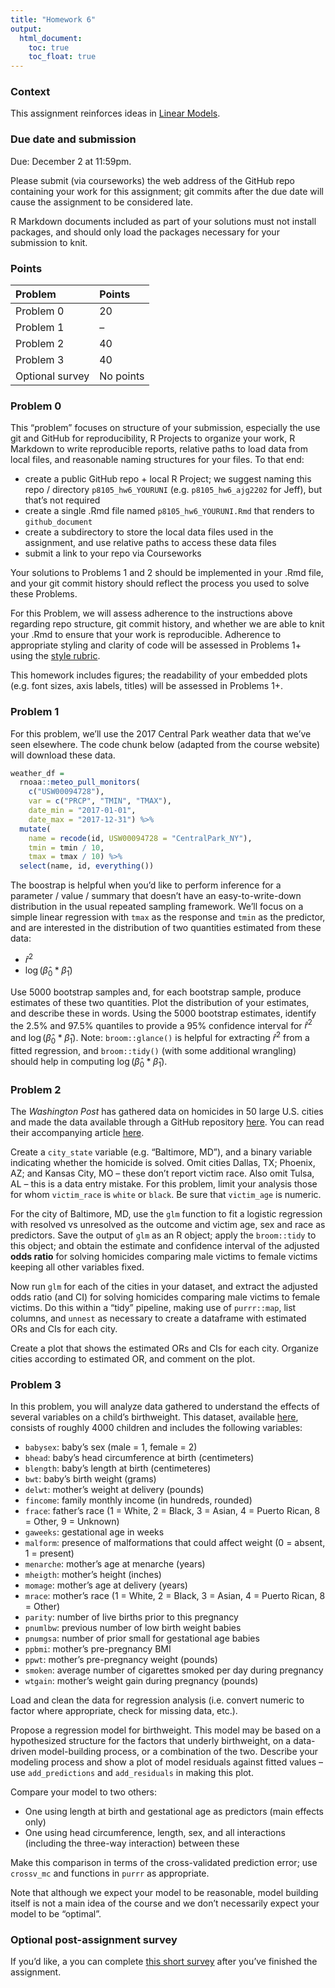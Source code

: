 ```yaml
---
title: "Homework 6"
output:
  html_document: 
    toc: true
    toc_float: true
---
```


### Context

This assignment reinforces ideas in [Linear Models](topic_linear_models.html). 

### Due date and submission

Due: December 2 at 11:59pm. 

Please submit (via courseworks) the web address of the GitHub repo containing your work for this assignment; git commits after the due date will cause the assignment to be considered late.

R Markdown documents included as part of your solutions must not install packages, and should only load the packages necessary for your submission to knit. 


### Points

| Problem         | Points    |
|:--------------- |:--------- |
| Problem 0       | 20        |
| Problem 1       | --        |
| Problem 2       | 40        |
| Problem 3       | 40        |
| Optional survey | No points |



### Problem 0

This "problem" focuses on structure of your submission, especially the use git and GitHub for reproducibility, R Projects to organize your work, R Markdown to write reproducible reports, relative paths to load data from local files, and reasonable naming structures for your files. 
To that end: 

* create a public GitHub repo + local R Project; we suggest naming this repo / directory `p8105_hw6_YOURUNI` (e.g. `p8105_hw6_ajg2202` for Jeff), but that's not required
* create a single .Rmd file named `p8105_hw6_YOURUNI.Rmd` that renders to `github_document`
* create a subdirectory to store the local data files used in the assignment, and use relative paths to access these data files
* submit a link to your repo via Courseworks

Your solutions to Problems 1 and 2 should be implemented in your .Rmd file, and your git commit history should reflect the process you used to solve these Problems. 

For this Problem, we will assess adherence to the instructions above regarding repo structure, git commit history, and whether we are able to knit your .Rmd to ensure that your work is reproducible. Adherence to appropriate styling and clarity of code will be assessed in Problems 1+ using the [style rubric](homework_style_rubric.html).

This homework includes figures; the readability of your embedded plots (e.g. font sizes, axis labels, titles) will be assessed in Problems 1+.


### Problem 1

For this problem, we'll use the 2017 Central Park weather data that we've seen elsewhere. The code chunk below (adapted from the course website) will download these data. 

```r
weather_df = 
  rnoaa::meteo_pull_monitors(
    c("USW00094728"),
    var = c("PRCP", "TMIN", "TMAX"), 
    date_min = "2017-01-01",
    date_max = "2017-12-31") %>%
  mutate(
    name = recode(id, USW00094728 = "CentralPark_NY"),
    tmin = tmin / 10,
    tmax = tmax / 10) %>%
  select(name, id, everything())
```

The boostrap is helpful when you'd like to perform inference for a parameter / value / summary that doesn't have an easy-to-write-down distribution in the usual repeated sampling framework. We'll focus on a simple linear regression with `tmax` as the response and `tmin` as the predictor, and are interested in the distribution of two quantities estimated from these data:

* $\hat{r}^2$
* $\log(\hat{\beta}_0 * \hat{\beta}_1)$

Use 5000 bootstrap samples and, for each bootstrap sample, produce estimates of these two quantities. Plot the distribution of your estimates, and describe these in words. Using the 5000 bootstrap estimates, identify the 2.5% and 97.5% quantiles to provide a 95% confidence interval for $\hat{r}^2$ and $\log(\hat{\beta}_0 * \hat{\beta}_1)$. Note: `broom::glance()` is helpful for extracting $\hat{r}^2$ from a fitted regression, and `broom::tidy()` (with some additional wrangling) should help in computing $\log(\hat{\beta}_0 * \hat{\beta}_1)$. 


### Problem 2

The _Washington Post_ has gathered data on homicides in 50 large U.S. cities and made the data available through a GitHub repository [here](https://github.com/washingtonpost/data-homicides). You can read their accompanying article [here](https://www.washingtonpost.com/graphics/2018/investigations/where-murders-go-unsolved/).

Create a `city_state` variable (e.g. “Baltimore, MD”), and a binary variable indicating whether the homicide is solved. Omit cities Dallas, TX; Phoenix, AZ; and Kansas City, MO -- these don't report victim race. Also omit Tulsa, AL -- this is a data entry mistake. For this problem, limit your analysis those for whom `victim_race` is `white` or `black`. Be sure that `victim_age` is numeric. 

For the city of Baltimore, MD, use the `glm` function to fit a logistic regression with resolved vs unresolved as the outcome and victim age, sex and race as predictors. Save the output of `glm` as an R object; apply the `broom::tidy` to this object; and obtain the estimate and confidence interval of the adjusted **odds ratio** for solving homicides comparing male victims to female victims keeping all other variables fixed. 

Now run `glm` for each of the cities in your dataset, and extract the adjusted odds ratio (and CI) for solving homicides comparing male victims to female victims. Do this within a “tidy” pipeline, making use of `purrr::map`, list columns, and `unnest` as necessary to create a dataframe with estimated ORs and CIs for each city. 

Create a plot that shows the estimated ORs and CIs for each city. Organize cities according to estimated OR, and comment on the plot.


### Problem 3

In this problem, you will analyze data gathered to understand the effects of several variables on a child's birthweight. This dataset, available [here](data/birthweight.csv), consists of roughly 4000 children and includes the following variables:

  * `babysex`: baby's sex (male = 1, female = 2)
  * `bhead`: baby's head circumference at birth (centimeters)
  * `blength`: baby's length at birth (centimeteres)
  * `bwt`: baby's birth weight (grams)
  * `delwt`: mother's weight at delivery (pounds)
  * `fincome`: family monthly income (in hundreds, rounded)
  * `frace`: father's race (1 = White, 2 = Black, 3 = Asian, 4 = Puerto Rican, 8 = Other, 9 = Unknown)
  * `gaweeks`: gestational age in weeks
  * `malform`: presence of malformations that could affect weight (0 = absent, 1 = present)
  * `menarche`: mother's age at menarche (years)
  * `mheigth`: mother's height (inches) 
  * `momage`: mother's age at delivery (years)
  * `mrace`: mother's race (1 = White, 2 = Black, 3 = Asian, 4 = Puerto Rican, 8 = Other)
  * `parity`: number of live births prior to this pregnancy
  * `pnumlbw`: previous number of low birth weight babies 
  * `pnumgsa`: number of prior small for gestational age babies
  * `ppbmi`: mother's pre-pregnancy BMI
  * `ppwt`: mother's pre-pregnancy weight (pounds)
  * `smoken`: average number of cigarettes smoked per day during pregnancy
  * `wtgain`: mother's weight gain during pregnancy (pounds)

Load and clean the data for regression analysis (i.e. convert numeric to factor where appropriate, check for missing data, etc.).

Propose a regression model for birthweight. This model may be based on a hypothesized structure for the factors that underly birthweight, on a data-driven model-building process, or a combination of the two. Describe your modeling process and show a plot of model residuals against fitted values -- use `add_predictions` and `add_residuals` in making this plot. 

Compare your model to two others:

* One using length at birth and gestational age as predictors (main effects only)
* One using head circumference, length, sex, and all interactions (including the three-way interaction) between these

Make this comparison in terms of the cross-validated prediction error; use `crossv_mc` and functions in `purrr` as appropriate.

Note that although we expect your model to be reasonable, model building itself is not a main idea of the course and we don’t necessarily expect your model to be "optimal".




### Optional post-assignment survey

If you'd like, a you can complete [this short survey](https://forms.gle/b4hS6r9sL92VRoXA8) after you've finished the assignment.
